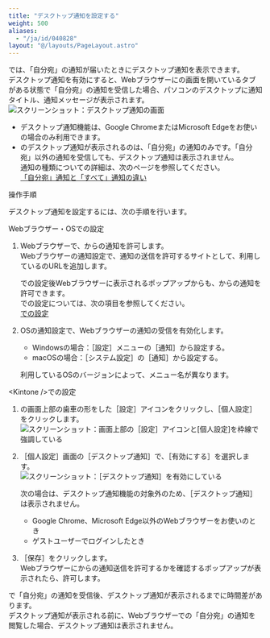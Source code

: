 ```yaml
---
title: "デスクトップ通知を設定する"
weight: 500
aliases:
  - "/ja/id/040828"
layout: "@/layouts/PageLayout.astro"
---
```




<Kintone />では、「自分宛」の通知が届いたときにデスクトップ通知を表示できます。  
デスクトップ通知を有効にすると、Webブラウザーに<Kintone />の画面を開いているタブがある状態で「自分宛」の通知を受信した場合、パソコンのデスクトップに通知タイトル、通知メッセージが表示されます。  
<Img src="/k/kintone/img-ja/set_desktop_notification_01.png" alt="スクリーンショット：デスクトップ通知の画面" />

<Note>

* デスクトップ通知機能は、Google ChromeまたはMicrosoft Edgeをお使いの場合のみ利用できます。
* <Kintone />のデスクトップ通知が表示されるのは、「自分宛」の通知のみです。「自分宛」以外の通知を受信しても、デスクトップ通知は表示されません。  
  通知の種類についての詳細は、次のページを参照してください。  
  [「自分宛」通知と「すべて」通知の違い](/k/ja/id/040674.html)

</Note>

<Heading id="notifications_set_desktop_notification_10">操作手順</Heading>

デスクトップ通知を設定するには、次の手順を行います。

<Heading level={3} id="notifications_set_desktop_notification_1010">Webブラウザー・OSでの設定</Heading>

1. Webブラウザーで、<Kintone />からの通知を許可します。  
  Webブラウザーの通知設定で、通知の送信を許可するサイトとして、利用している<Kintone />のURLを追加します。

   <Note>

   <Kintone />での設定後Webブラウザーに表示されるポップアップからも、<Kintone />からの通知を許可できます。  
   <Kintone />での設定については、次の項目を参照してください。  
   [<Kintone />での設定](/k/ja/id/040828.html#notifications_set_desktop_notification_1020)

   </Note>

1. OSの通知設定で、Webブラウザーの通知の受信を有効化します。

   * Windowsの場合：<Wovn>［設定］</Wovn>メニューの<Wovn>［通知］</Wovn>から設定する。
   * macOSの場合：<Wovn>［システム設定］</Wovn>の<Wovn>［通知］</Wovn>から設定する。

   <Note>

   利用しているOSのバージョンによって、メニュー名が異なります。

   </Note>

<Heading level={3} id="notifications_set_desktop_notification_1020">&lt;Kintone /&gt;での設定</Heading>

1. <Kintone />の画面上部の歯車の形をした<Wovn>［設定］</Wovn>アイコンをクリックし、<Wovn>［個人設定］</Wovn>をクリックします。<Wovn></Wovn>  
   <Img src="/k/kintone/img-ja/set_desktop_notification_02.png" alt="スクリーンショット：画面上部の［設定］アイコンと[個人設定]を枠線で強調している" />

1. <Wovn>［個人設定］</Wovn>画面の<Wovn>［デスクトップ通知］</Wovn>で、<Wovn>［有効にする］</Wovn>を選択します。  
   <Img src="/k/kintone/img-ja/set_desktop_notification_03.png" alt="スクリーンショット：［デスクトップ通知］を有効にしている" />

   <Note>
   次の場合は、デスクトップ通知機能の対象外のため、<Wovn>［デスクトップ通知］</Wovn>は表示されません。

   * Google Chrome、Microsoft Edge以外のWebブラウザーをお使いのとき
   * ゲストユーザーでログインしたとき  

   </Note>

1. <Wovn>［保存］</Wovn>をクリックします。  
  Webブラウザーに<Kintone />からの通知送信を許可するかを確認するポップアップが表示されたら、許可します。

<Warning>

<Kintone />で「自分宛」の通知を受信後、デスクトップ通知が表示されるまでに時間差があります。  
デスクトップ通知が表示される前に、Webブラウザーで<Kintone />の「自分宛」の通知を閲覧した場合、デスクトップ通知は表示されません。

</Warning>
